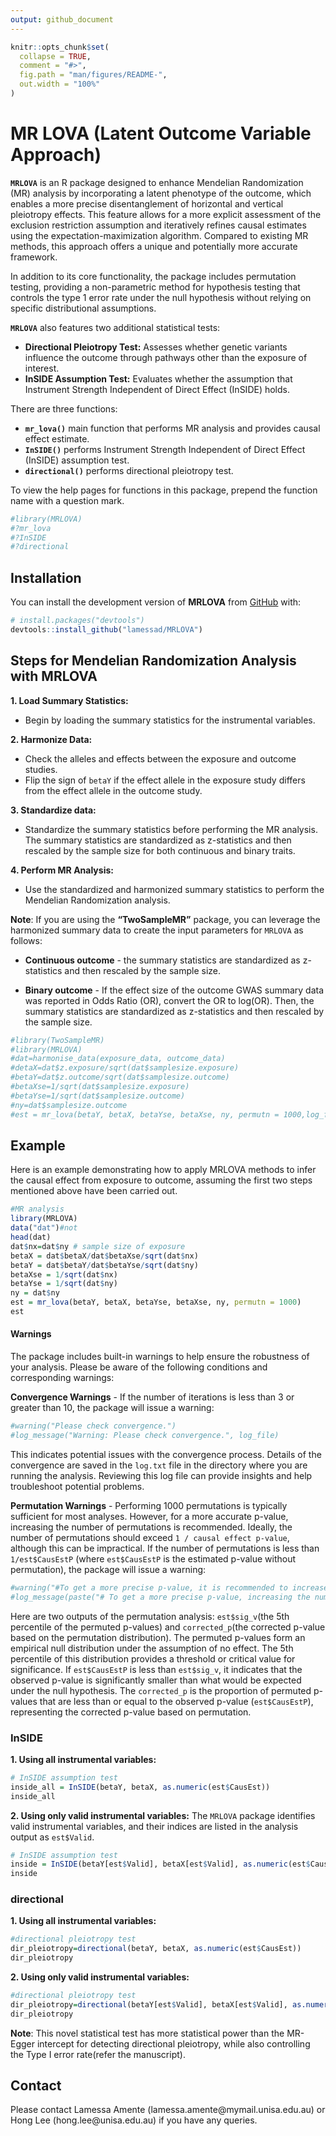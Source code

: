 ```yaml
---
output: github_document
---
```


<!-- README.md is generated from README.Rmd. Please edit that file -->

```r
knitr::opts_chunk$set(
  collapse = TRUE,
  comment = "#>",
  fig.path = "man/figures/README-",
  out.width = "100%"
)
```

# MR LOVA (Latent Outcome Variable Approach)

<!-- badges: start -->
<!-- badges: end -->

**`MRLOVA`** is an R package designed to enhance Mendelian Randomization (MR) analysis by incorporating a latent phenotype of the outcome, which enables a more precise disentanglement of horizontal and vertical pleiotropy effects. This feature allows for a more explicit assessment of the exclusion restriction assumption and iteratively refines causal estimates using the expectation-maximization algorithm. Compared to existing MR methods, this approach offers a unique and potentially more accurate framework.

In addition to its core functionality, the package includes permutation testing, providing a non-parametric method for hypothesis testing that controls the type 1 error rate under the null hypothesis without relying on specific distributional assumptions. 

**`MRLOVA`** also features two additional statistical tests:

-  **Directional Pleiotropy Test:**  Assesses whether genetic variants influence the outcome through pathways other than the exposure of interest.
-  **InSIDE Assumption Test:** Evaluates whether the assumption that Instrument Strength Independent of Direct Effect (InSIDE) holds.

There are three functions:

-  **`mr_lova()`**  main function that performs MR analysis and provides causal effect estimate.
-  **`InSIDE()`**  performs Instrument Strength Independent of Direct Effect (InSIDE) assumption test.
-  **`directional()`**  performs directional pleiotropy test.

To view the help pages for functions in this package, prepend the function name with a question mark.

```r
#library(MRLOVA)
#?mr_lova
#?InSIDE
#?directional
```
## Installation

You can install the development version of **MRLOVA** from [GitHub](https://github.com/) with:

``` r
# install.packages("devtools")
devtools::install_github("lamessad/MRLOVA")
```
## Steps for Mendelian Randomization Analysis with MRLOVA
**1. Load Summary Statistics:**

-  Begin by loading the summary statistics for the instrumental variables.

**2. Harmonize Data:**

-  Check the alleles and effects between the exposure and outcome studies.
-  Flip the sign of `betaY` if the effect allele in the exposure study differs from the effect allele in the outcome study.

**3. Standardize data:**

-  Standardize the summary statistics before performing the MR analysis. The summary statistics are standardized as z-statistics and then rescaled by the sample size for both continuous and binary traits.

**4. Perform MR Analysis:**

-  Use the standardized and harmonized summary statistics to perform the Mendelian Randomization analysis.

**Note**: If you are using the **“TwoSampleMR”** package, you can leverage the harmonized summary data to create the input parameters for `MRLOVA` as follows:

-  **Continuous outcome** - the summary statistics are standardized as z-statistics and then rescaled by the sample size.

-  **Binary outcome** - If the effect size of the outcome GWAS summary data was reported in Odds Ratio (OR), convert the OR to log(OR). Then, the summary statistics are standardized as z-statistics and then rescaled by the sample size.

``` r
#library(TwoSampleMR)
#library(MRLOVA)
#dat=harmonise_data(exposure_data, outcome_data)
#detaX=dat$z.exposure/sqrt(dat$samplesize.exposure)
#betaY=dat$z.outcome/sqrt(dat$samplesize.outcome) 
#betaXse=1/sqrt(dat$samplesize.exposure)
#betaYse=1/sqrt(dat$samplesize.outcome)
#ny=dat$samplesize.outcome
#est = mr_lova(betaY, betaX, betaYse, betaXse, ny, permutn = 1000,log_file = "log.txt")  
```

## Example

Here is an example demonstrating how to apply MRLOVA methods to infer the causal effect from exposure to outcome, assuming the  first two steps mentioned above have been carried out.


```r
#MR analysis
library(MRLOVA)
data("dat")#not 
head(dat)
dat$nx=dat$ny # sample size of exposure
betaX = dat$betaX/dat$betaXse/sqrt(dat$nx)
betaY = dat$betaY/dat$betaYse/sqrt(dat$ny)
betaXse = 1/sqrt(dat$nx)
betaYse = 1/sqrt(dat$ny)
ny = dat$ny
est = mr_lova(betaY, betaX, betaYse, betaXse, ny, permutn = 1000) 
est
```

#### Warnings
The package includes built-in warnings to help ensure the robustness of your analysis. Please be aware of the following conditions and corresponding warnings:

**Convergence Warnings**
-  If the number of iterations is less than 3 or greater than 10, the package will issue a warning:

```r
#warning("Please check convergence.")
#log_message("Warning: Please check convergence.", log_file)
```
This indicates potential issues with the convergence process. Details of the convergence are saved in the `log.txt` file in the directory where you are running the analysis. Reviewing this log file can provide insights and help troubleshoot potential problems.

**Permutation Warnings**
-  Performing 1000 permutations is typically sufficient for most analyses. However, for a more accurate p-value, increasing the number of permutations is recommended. Ideally, the number of permutations should exceed `1 / causal effect p-value`, although this can be impractical. If the number of permutations is less than `1/est$CausEstP` (where `est$CausEstP` is the estimated p-value without permutation), the package will issue a warning:

```r
#warning("#To get a more precise p-value, it is recommended to increase the number of permutations, given the p-value of causal effects  =  ", est$CausEstP)
#log_message(paste("# To get a more precise p-value, increasing the number of permutations is recommended, given the p-value of causal effects, p-value of causal effect  =  ", est$CausEstP), log_file)
```
Here are two outputs of the permutation analysis: `est$sig_v`(the 5th percentile of the permuted p-values) and `corrected_p`(the corrected p-value based on the permutation distribution). The permuted p-values form an empirical null distribution under the assumption of no effect. The 5th percentile of this distribution provides a threshold or critical value for significance. If `est$CausEstP` is less than `est$sig_v`,  it indicates that the observed p-value is significantly smaller than what would be expected under the null hypothesis. The `corrected_p` is the proportion of permuted p-values that are less than or equal to the observed p-value (`est$CausEstP`), representing the corrected p-value based on permutation.

### InSIDE

**1. Using all instrumental variables:**

```r
# InSIDE assumption test
inside_all = InSIDE(betaY, betaX, as.numeric(est$CausEst))  
inside_all
```

**2. Using only valid instrumental variables:** The `MRLOVA` package identifies valid instrumental variables, and their indices are listed in the analysis output as `est$Valid`.

```r
# InSIDE assumption test
inside = InSIDE(betaY[est$Valid], betaX[est$Valid], as.numeric(est$CausEst))  
inside
```

### directional

**1. Using all instrumental variables:**

```r
#directional pleiotropy test
dir_pleiotropy=directional(betaY, betaX, as.numeric(est$CausEst))
dir_pleiotropy
```

**2. Using only valid instrumental variables:**

```r
#directional pleiotropy test
dir_pleiotropy=directional(betaY[est$Valid], betaX[est$Valid], as.numeric(est$CausEst))
dir_pleiotropy
```

**Note**: This novel statistical test has more statistical power than the MR-Egger intercept for detecting directional pleiotropy, while also controlling the Type I error rate(refer the manuscript).

## Contact

Please contact Lamessa Amente (lamessa.amente@mymail.unisa.edu.au) or Hong Lee (hong.lee@unisa.edu.au) if you have any queries.
